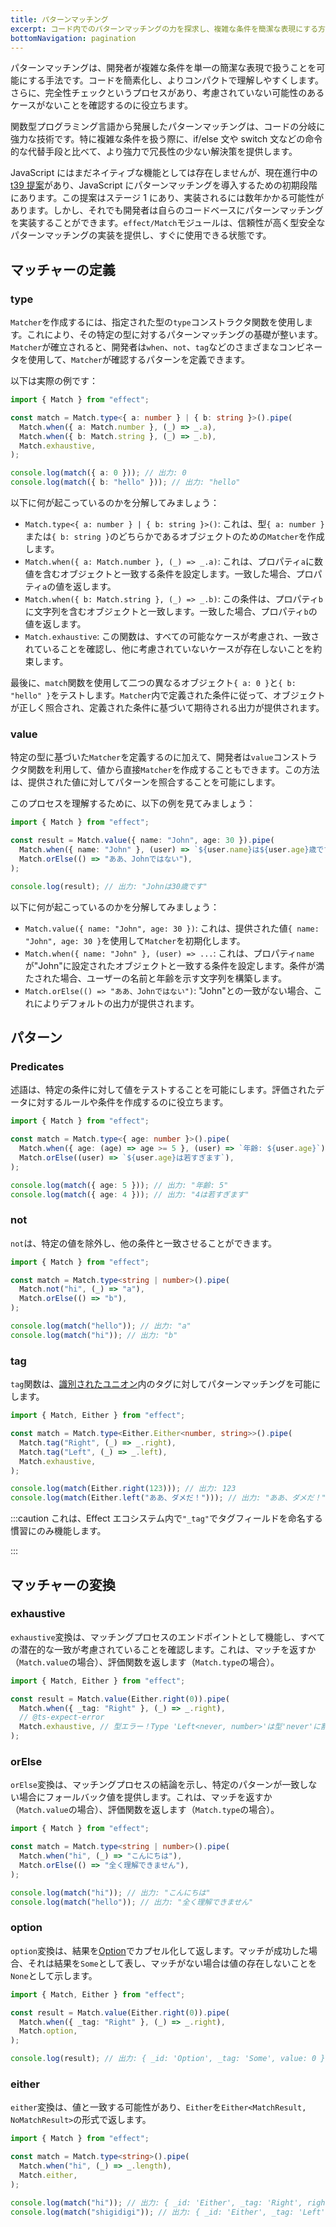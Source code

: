 ```yaml
---
title: パターンマッチング
excerpt: コード内でのパターンマッチングの力を探求し、複雑な条件を簡潔な表現にする方法を学びます。完全性チェックについて学び、`effect/Match`モジュールを使用してJavaScriptでパターンマッチングを実装する方法を発見してください。マッチャー、パターン、述語、変換を定義し、コードの分岐と可読性を向上させる方法を探りましょう。
bottomNavigation: pagination
---
```


パターンマッチングは、開発者が複雑な条件を単一の簡潔な表現で扱うことを可能にする手法です。コードを簡素化し、よりコンパクトで理解しやすくします。さらに、完全性チェックというプロセスがあり、考慮されていない可能性のあるケースがないことを確認するのに役立ちます。

関数型プログラミング言語から発展したパターンマッチングは、コードの分岐に強力な技術です。特に複雑な条件を扱う際に、if/else 文や switch 文などの命令的な代替手段と比べて、より強力で冗長性の少ない解決策を提供します。

JavaScript にはまだネイティブな機能としては存在しませんが、現在進行中の[t39 提案](https://github.com/tc39/proposal-pattern-matching)があり、JavaScript にパターンマッチングを導入するための初期段階にあります。この提案はステージ 1 にあり、実装されるには数年かかる可能性があります。しかし、それでも開発者は自らのコードベースにパターンマッチングを実装することができます。`effect/Match`モジュールは、信頼性が高く型安全なパターンマッチングの実装を提供し、すぐに使用できる状態です。

## マッチャーの定義

### type

`Matcher`を作成するには、指定された型の`type`コンストラクタ関数を使用します。これにより、その特定の型に対するパターンマッチングの基礎が整います。`Matcher`が確立されると、開発者は`when`、`not`、`tag`などのさまざまなコンビネータを使用して、`Matcher`が確認するパターンを定義できます。

以下は実際の例です：

```ts twoslash
import { Match } from "effect";

const match = Match.type<{ a: number } | { b: string }>().pipe(
  Match.when({ a: Match.number }, (_) => _.a),
  Match.when({ b: Match.string }, (_) => _.b),
  Match.exhaustive,
);

console.log(match({ a: 0 })); // 出力: 0
console.log(match({ b: "hello" })); // 出力: "hello"
```

以下に何が起こっているのかを分解してみましょう：

- `Match.type<{ a: number } | { b: string }>()`: これは、型`{ a: number }`または`{ b: string }`のどちらかであるオブジェクトのための`Matcher`を作成します。
- `Match.when({ a: Match.number }, (_) => _.a)`: これは、プロパティ`a`に数値を含むオブジェクトと一致する条件を設定します。一致した場合、プロパティ`a`の値を返します。
- `Match.when({ b: Match.string }, (_) => _.b)`: この条件は、プロパティ`b`に文字列を含むオブジェクトと一致します。一致した場合、プロパティ`b`の値を返します。
- `Match.exhaustive`: この関数は、すべての可能なケースが考慮され、一致されていることを確認し、他に考慮されていないケースが存在しないことを約束します。

最後に、`match`関数を使用して二つの異なるオブジェクト`{ a: 0 }`と`{ b: "hello" }`をテストします。`Matcher`内で定義された条件に従って、オブジェクトが正しく照合され、定義された条件に基づいて期待される出力が提供されます。

### value

特定の型に基づいた`Matcher`を定義するのに加えて、開発者は`value`コンストラクタ関数を利用して、値から直接`Matcher`を作成することもできます。この方法は、提供された値に対してパターンを照合することを可能にします。

このプロセスを理解するために、以下の例を見てみましょう：

```ts twoslash
import { Match } from "effect";

const result = Match.value({ name: "John", age: 30 }).pipe(
  Match.when({ name: "John" }, (user) => `${user.name}は${user.age}歳です`),
  Match.orElse(() => "ああ、Johnではない"),
);

console.log(result); // 出力: "Johnは30歳です"
```

以下に何が起こっているのかを分解してみましょう：

- `Match.value({ name: "John", age: 30 })`: これは、提供された値`{ name: "John", age: 30 }`を使用して`Matcher`を初期化します。
- `Match.when({ name: "John" }, (user) => ...`: これは、プロパティ`name`が"John"に設定されたオブジェクトと一致する条件を設定します。条件が満たされた場合、ユーザーの名前と年齢を示す文字列を構築します。
- `Match.orElse(() => "ああ、Johnではない")`: "John"との一致がない場合、これによりデフォルトの出力が提供されます。

## パターン

### Predicates

述語は、特定の条件に対して値をテストすることを可能にします。評価されたデータに対するルールや条件を作成するのに役立ちます。

```ts twoslash
import { Match } from "effect";

const match = Match.type<{ age: number }>().pipe(
  Match.when({ age: (age) => age >= 5 }, (user) => `年齢: ${user.age}`),
  Match.orElse((user) => `${user.age}は若すぎます`),
);

console.log(match({ age: 5 })); // 出力: "年齢: 5"
console.log(match({ age: 4 })); // 出力: "4は若すぎます"
```

### not

`not`は、特定の値を除外し、他の条件と一致させることができます。

```ts twoslash
import { Match } from "effect";

const match = Match.type<string | number>().pipe(
  Match.not("hi", (_) => "a"),
  Match.orElse(() => "b"),
);

console.log(match("hello")); // 出力: "a"
console.log(match("hi")); // 出力: "b"
```

### tag

`tag`関数は、[識別されたユニオン](https://www.typescriptlang.org/docs/handbook/typescript-in-5-minutes-func.html#discriminated-unions)内のタグに対してパターンマッチングを可能にします。

```ts twoslash
import { Match, Either } from "effect";

const match = Match.type<Either.Either<number, string>>().pipe(
  Match.tag("Right", (_) => _.right),
  Match.tag("Left", (_) => _.left),
  Match.exhaustive,
);

console.log(match(Either.right(123))); // 出力: 123
console.log(match(Either.left("ああ、ダメだ！"))); // 出力: "ああ、ダメだ！"
```

:::caution
これは、Effect エコシステム内で`"_tag"`でタグフィールドを命名する慣習にのみ機能します。

:::

## マッチャーの変換

### exhaustive

`exhaustive`変換は、マッチングプロセスのエンドポイントとして機能し、すべての潜在的な一致が考慮されていることを確認します。これは、マッチを返すか（`Match.value`の場合）、評価関数を返します（`Match.type`の場合）。

```ts twoslash
import { Match, Either } from "effect";

const result = Match.value(Either.right(0)).pipe(
  Match.when({ _tag: "Right" }, (_) => _.right),
  // @ts-expect-error
  Match.exhaustive, // 型エラー！Type 'Left<never, number>'は型'never'に割り当てられません
);
```

### orElse

`orElse`変換は、マッチングプロセスの結論を示し、特定のパターンが一致しない場合にフォールバック値を提供します。これは、マッチを返すか（`Match.value`の場合）、評価関数を返します（`Match.type`の場合）。

```ts twoslash
import { Match } from "effect";

const match = Match.type<string | number>().pipe(
  Match.when("hi", (_) => "こんにちは"),
  Match.orElse(() => "全く理解できません"),
);

console.log(match("hi")); // 出力: "こんにちは"
console.log(match("hello")); // 出力: "全く理解できません"
```

### option

`option`変換は、結果を[Option](../data-types/option)でカプセル化して返します。マッチが成功した場合、それは結果を`Some`として表し、マッチがない場合は値の存在しないことを`None`として示します。

```ts twoslash
import { Match, Either } from "effect";

const result = Match.value(Either.right(0)).pipe(
  Match.when({ _tag: "Right" }, (_) => _.right),
  Match.option,
);

console.log(result); // 出力: { _id: 'Option', _tag: 'Some', value: 0 }
```

### either

`either`変換は、値と一致する可能性があり、`Either`を`Either<MatchResult, NoMatchResult>`の形式で返します。

```ts twoslash
import { Match } from "effect";

const match = Match.type<string>().pipe(
  Match.when("hi", (_) => _.length),
  Match.either,
);

console.log(match("hi")); // 出力: { _id: 'Either', _tag: 'Right', right: 2 }
console.log(match("shigidigi")); // 出力: { _id: 'Either', _tag: 'Left', left: 'shigidigi' }
```

```

```
